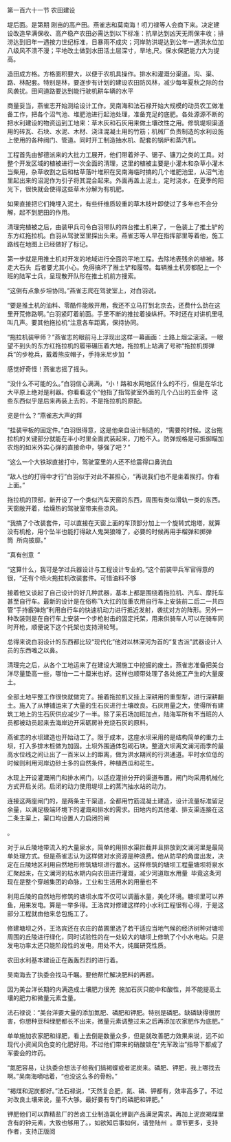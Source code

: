 

第一百六十一节 农田建设

堤后面。是第期 刚亩的高产田。燕雀志和莫南海！叨刀禄等人会商下来。决定建设改造早满保收、高产稳产农田必需达到以下标准：抗旱达到凶天无雨保丰收；排涝达到旧年一遇按力世纪标准，日暴雨不成灾；河岸防洪堤达到公年一遇洪水位加八级风不溃不漫；平地改土做到水田活土层深寸，旱地,尺。保水保肥能力大为提高。

造田成方格。方格面积要大，以便于农机具操作。排水和灌溉分渠道。沟、渠、路、林配套。特别是林，要逐步有计划的建设农田防风林，减少每年夏秋之际的台风袭扰。田间道路要达到能行驶机耕车辆的水平

商量妥当，燕雀志开始测绘设计工作。吴南海和法石禄开始大规模的动员农工做准备工作，把各个沼气池、堆肥池进行起池处理，准备充足的底肥。各处源源不断的把水利建设的物资运到工地来：草木灰和石灰用来做土壤改性之用。修筑堤坝渠道用的砖瓦、石块、水泥、木材、浇注混凝土用的竹筋；机械厂负责制造的水利设施上使用的各种阀门、管道。同时开工制造抽水机、配套的锅炉和蒸汽机。

工程首先由郜德派来的大批力工展开，他们带着斧子、锯子、镰刀之类的工具。对整个开发区域的植被进行一次全面的清理，这里的植被主要是小灌木和杂草小灌木当柴用，杂草收割之后和枯草落叶堆积在吴南海临时搞的几个堆肥池里，从沼气池里起出来的沼泥作为引子将其混合起来。外面再盖上泥土，定时浇水，在夏季的阳光下，很快就会使得这些草木分解为有机肥。

如果直接把它们掩埋入泥土，有些纤维质较重的草木枝叶即使过了多年也不会分解，起不到肥田的作用。

清理完植被之后，由装甲兵司令白羽带队的四台推土机来了，一色装上了推土铲的东方红拖拉机。白羽从驾驶室里探出头来。燕雀志等人早在指挥部里等着他，施工路线在地图上已经做好了标记。

第一步就是用推土机对开发的地域进行全面的平地工程。去除地表残余的植被。移走大石头  后者要尤其小心。免得搞坏了推土铲和履带。每辆推土机旁都配上一个班的陆军士兵，呈现散开队形在推土机前方搜索。

“这倒有点象步坦协同。”燕雀志爬在驾驶室上，对白羽说。

“要是推土机的油料、零酷件能敞开用，我还不立马打到北京去，还费什么劲在这里开荒修路啊。”白羽紧盯着前面。手里不断的推拉着操纵杆。不时还在对讲机里吼叫几声。要其他拖拉机“注意各车距离，保持协同。

“拖拉机装甲师？”燕雀志的眼前马上浮现出这样一幕画面：土路上烟尘滚滚。一眼望不到头的东方红拖拉机的履带碾压着大地，拖拉机上站满了号称“拖拉机掷弹兵”的步枪兵，戴着熊皮帽子，手持米尼步加  ”

感觉好奇怪！燕雀志摇了摇头。

“没什么不可能的么。”白羽信心满满，“小！路和水网地区什么的不行，但是在华北大平原上绝对是利器。你看看这个”他指了指驾驶室外面的几个凸出的五金件  这些东西似乎是后来再装上去的，不是拖拉机的原配。

览是什么？”燕雀志大声的拜

“挂装甲板的固定件。”白羽很得意，这是他亲自设计制造的，“需要的时候。这台拖拉机的关键部分就能在半小时里全面武装起来，刀枪不入。防弹规格是可抵御瞄加农炮的如米外实心弹的直接命中，够强了吧？”

“这么一个大铁球直接打中，驾驶室里的人还不给震得口鼻流血

“敌人也的打得中才行”白羽似于对此不甚担心，“再说我们也不是坐着挨打。你看上面。”

拖拉机的顶部，新开设了一个类似汽车天窗的东西，周围有类似滑轨一类的东西。天窗敞开着，给燥热的驾驶室带来些凉风。

“我搞了个改装套件，可以直接在天窗上面的车顶部分加上一个旋转式炮塔，就算没有机枪，用个坠半也能打得敌人鬼哭狼嚎了，必要的时候再用手榴弹和掷弹筒  所向披靡。”

“真有创意  ”

“这算什么，我可是学过兵器设计与工程设计专业的。”这个前装甲兵军官得意的很，“还有个喷火拖拉机改装套件。可惜油料不够

接着他又谈起了自己设计的好几种武器，基本上都是围绕着拖拉机、汽车、摩托车甚至自行车。最新的设计是在俗称飞大扛的加重农用自行车上安装前二后二一共四管“手持霰弹炮”利用自行车的快速机动力进行抵近发射，袭扰对方的阵形。另外一种改装则是在自行车上安装一个步枪射击的固定托架，用来供骑车人可以在骑车同时开枪，顺便说下这个托架也支持滑轮弩。

总得来说白羽设计的东西都比较“现代化”他对以林深河为首的“复古派”武器设计人员的东西嗤之以鼻。

清理完之后，从各个工地运来了在建设大潮施工中挖掘的废土。燕雀志准备把美台洋尽量垫高一些，哪怕一二十厘米也好。这样也顺带处理了各处施工产生的大量废土。

全部土地平整工作很快就做完了。接着拖拉机又挂上深耕用的重型犁，进行深耕翻土。施入了从博铺运来了大量的生石灰进行土壤改良。石灰用量之大，使得所有建筑工地上的生石灰供应减少了一半。除了采石场加班加点，陆海军所有不当班的人员都被动员起来去海岸边开采砺房补充烧石灰的原料。

燕雀志的水坝建造也开始动工了。限于成本，这座水坝采用的是结构简单的重力土坝，打入多排木桩做为加固。土坝外围通体包砌石块。整道大坝离文澜河雨季的最高水位线之间让出了一百米以上的距离，做为洪水期间的行洪通道。平时水位低的时候则利用河岸边砂土多的自然条件，种植西瓜和花生。

水现上开设灌溉闸门和排水闸门，以适应灌排分开的渠道布置。闸门均采用机械化方式开启关闭。启闭的动力使用堤坝上的蒸汽抽水站的动力。

连接这两座闸门的，是两条主干渠道，全都用竹筋混凝土建造，设计流量标准留足余量，以满足极端环境下的灌溉和排水的需求。田地内的其他灌、排支渠连接在这二条主渠上，渠口均设置人力启闭的闸

。

对于从丘陵地带流入的大量泉水，简单的用排水渠拦截并且排放到文澜河里是最简单处理方式。但是燕雀志认为这样做对水资源是种浪费。他从防早的角度出发，决定在丘陵地区利用自然地形修筑塘坝进行蓄水。这样修筑的塘坝工程量塘坝将泉水汇聚起来，在文澜河的枯水期内向农田进行灌溉，减少河道取水用量  毕竟这条河现在是整个穿越集团的命脉，工业和生活用水的用量也不

利用丘陵的自然地形修筑的塘坝水库不仅可以调蓄水量，美化环境。糖坝里可以养鱼，用来发电。算是一举多得。王洛宾对修建这样的小水利工程很有心得，于是这部分工程就由他来总包施工了。

修建塘坝之外，王洛宾还在农庄的苗圃里选了若干适应当地气候的经济树种对塘坝周围的丘陵进行绿化，同时试验性的在一处较大的塘坝上修筑了个小水电站。只是发电功率太还只能阶段性的发电，用处不大，纯属研究性质。

农田水利基本建设正在轰轰烈烈的进行着。

吴南海去了执委会找马千瞩。要他帮忙解决肥料的再题。

因为美台洋长期的内满造成土壤肥力很羌  施加石灰只能中和酸性，并不能提高土壤的肥力和微量元素含量。

法石禄说：“美台洋要大量的添加氮肥、磷肥和钾肥。特别是磷肥。缺磷缺得很厉害，你想种豆科绿肥都长不出来，微量元素调整过来之后再添加农家肥作为底肥。”

单单施加农家肥和绿肥，看上去倒是数量众多，但是就改善肥力效果来说，远不如现代小资闻风色变的化肥好用。不过他们带来的硝酸锁在“先军政治”指导下都成了军委会的炸药。

“氮肥容易，让执委会想法子给我们搞褐蝶或者泥炭来。磷肥、钾肥，我上哪找去啊。”吴南海嘀咕着，“也没这么多的骨粉。”

“褐煤和泥炭都好。”法石禄说，“天然复合肥，氮、磷、钾都有，效率高多了。不过对改良土壤来说，量不大够。最好要有专门的磷肥和钾肥。”

钾肥他们可以靠精盐厂的苦卤工业制造氯化钾副产品满足需求。再加上泥炭褐煤里含有的钟元素，大致也够用了。，如欲知后事如何，请登陆州  。章节更多，支持作者，支持正版阅

